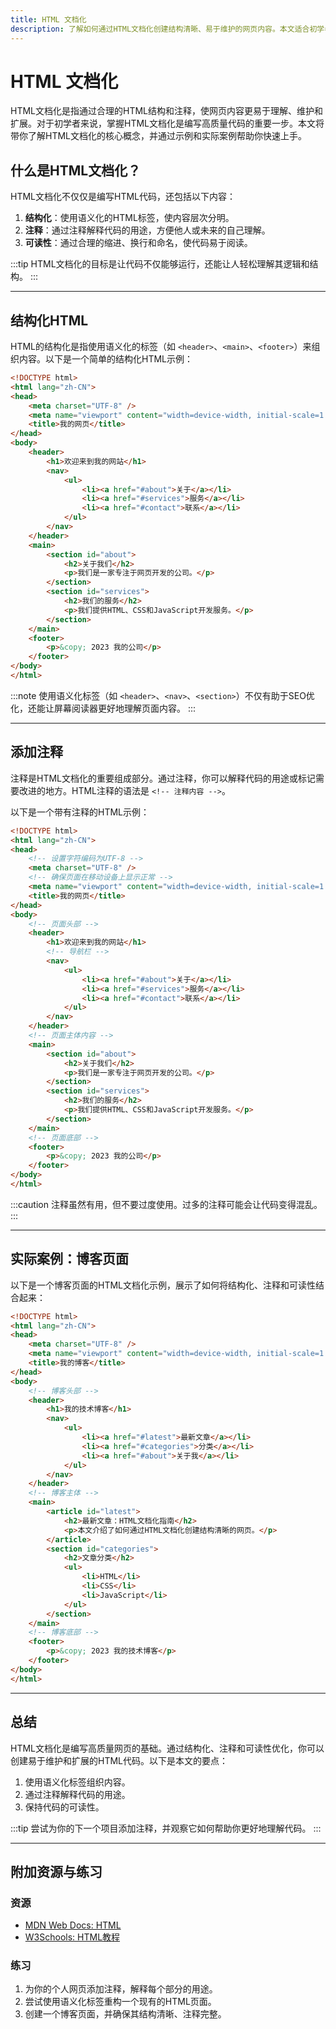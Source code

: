 ```yaml
---
title: HTML 文档化
description: 了解如何通过HTML文档化创建结构清晰、易于维护的网页内容。本文适合初学者，涵盖基本概念、代码示例和实际应用场景。
---
```


# HTML 文档化

HTML文档化是指通过合理的HTML结构和注释，使网页内容更易于理解、维护和扩展。对于初学者来说，掌握HTML文档化是编写高质量代码的重要一步。本文将带你了解HTML文档化的核心概念，并通过示例和实际案例帮助你快速上手。

## 什么是HTML文档化？

HTML文档化不仅仅是编写HTML代码，还包括以下内容：
1. **结构化**：使用语义化的HTML标签，使内容层次分明。
2. **注释**：通过注释解释代码的用途，方便他人或未来的自己理解。
3. **可读性**：通过合理的缩进、换行和命名，使代码易于阅读。

:::tip
HTML文档化的目标是让代码不仅能够运行，还能让人轻松理解其逻辑和结构。
:::

---

## 结构化HTML

HTML的结构化是指使用语义化的标签（如 `<header>`、`<main>`、`<footer>`）来组织内容。以下是一个简单的结构化HTML示例：

```html
<!DOCTYPE html>
<html lang="zh-CN">
<head>
    <meta charset="UTF-8" />
    <meta name="viewport" content="width=device-width, initial-scale=1.0" />
    <title>我的网页</title>
</head>
<body>
    <header>
        <h1>欢迎来到我的网站</h1>
        <nav>
            <ul>
                <li><a href="#about">关于</a></li>
                <li><a href="#services">服务</a></li>
                <li><a href="#contact">联系</a></li>
            </ul>
        </nav>
    </header>
    <main>
        <section id="about">
            <h2>关于我们</h2>
            <p>我们是一家专注于网页开发的公司。</p>
        </section>
        <section id="services">
            <h2>我们的服务</h2>
            <p>我们提供HTML、CSS和JavaScript开发服务。</p>
        </section>
    </main>
    <footer>
        <p>&copy; 2023 我的公司</p>
    </footer>
</body>
</html>
```

:::note
使用语义化标签（如 `<header>`、`<nav>`、`<section>`）不仅有助于SEO优化，还能让屏幕阅读器更好地理解页面内容。
:::

---

## 添加注释

注释是HTML文档化的重要组成部分。通过注释，你可以解释代码的用途或标记需要改进的地方。HTML注释的语法是 `<!-- 注释内容 -->`。

以下是一个带有注释的HTML示例：

```html
<!DOCTYPE html>
<html lang="zh-CN">
<head>
    <!-- 设置字符编码为UTF-8 -->
    <meta charset="UTF-8" />
    <!-- 确保页面在移动设备上显示正常 -->
    <meta name="viewport" content="width=device-width, initial-scale=1.0" />
    <title>我的网页</title>
</head>
<body>
    <!-- 页面头部 -->
    <header>
        <h1>欢迎来到我的网站</h1>
        <!-- 导航栏 -->
        <nav>
            <ul>
                <li><a href="#about">关于</a></li>
                <li><a href="#services">服务</a></li>
                <li><a href="#contact">联系</a></li>
            </ul>
        </nav>
    </header>
    <!-- 页面主体内容 -->
    <main>
        <section id="about">
            <h2>关于我们</h2>
            <p>我们是一家专注于网页开发的公司。</p>
        </section>
        <section id="services">
            <h2>我们的服务</h2>
            <p>我们提供HTML、CSS和JavaScript开发服务。</p>
        </section>
    </main>
    <!-- 页面底部 -->
    <footer>
        <p>&copy; 2023 我的公司</p>
    </footer>
</body>
</html>
```

:::caution
注释虽然有用，但不要过度使用。过多的注释可能会让代码变得混乱。
:::

---

## 实际案例：博客页面

以下是一个博客页面的HTML文档化示例，展示了如何将结构化、注释和可读性结合起来：

```html
<!DOCTYPE html>
<html lang="zh-CN">
<head>
    <meta charset="UTF-8" />
    <meta name="viewport" content="width=device-width, initial-scale=1.0" />
    <title>我的博客</title>
</head>
<body>
    <!-- 博客头部 -->
    <header>
        <h1>我的技术博客</h1>
        <nav>
            <ul>
                <li><a href="#latest">最新文章</a></li>
                <li><a href="#categories">分类</a></li>
                <li><a href="#about">关于我</a></li>
            </ul>
        </nav>
    </header>
    <!-- 博客主体 -->
    <main>
        <article id="latest">
            <h2>最新文章：HTML文档化指南</h2>
            <p>本文介绍了如何通过HTML文档化创建结构清晰的网页。</p>
        </article>
        <section id="categories">
            <h2>文章分类</h2>
            <ul>
                <li>HTML</li>
                <li>CSS</li>
                <li>JavaScript</li>
            </ul>
        </section>
    </main>
    <!-- 博客底部 -->
    <footer>
        <p>&copy; 2023 我的技术博客</p>
    </footer>
</body>
</html>
```

---

## 总结

HTML文档化是编写高质量网页的基础。通过结构化、注释和可读性优化，你可以创建易于维护和扩展的HTML代码。以下是本文的要点：
1. 使用语义化标签组织内容。
2. 通过注释解释代码的用途。
3. 保持代码的可读性。

:::tip
尝试为你的下一个项目添加注释，并观察它如何帮助你更好地理解代码。
:::

---

## 附加资源与练习

### 资源
- [MDN Web Docs: HTML](https://developer.mozilla.org/zh-CN/docs/Web/HTML)
- [W3Schools: HTML教程](https://www.w3schools.com/html/)

### 练习
1. 为你的个人网页添加注释，解释每个部分的用途。
2. 尝试使用语义化标签重构一个现有的HTML页面。
3. 创建一个博客页面，并确保其结构清晰、注释完整。
